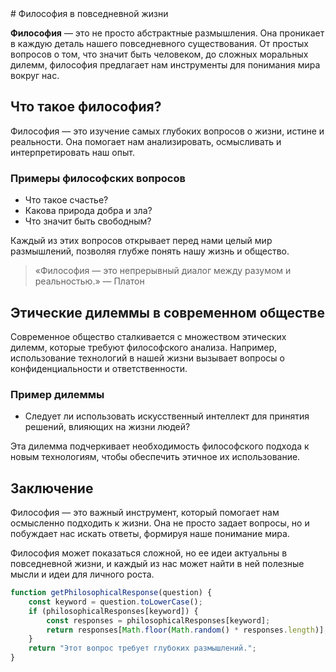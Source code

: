 
<Meta title="Типографика" />

<Unstyled>
# Философия в повседневной жизни

**Философия** — это не просто абстрактные размышления. Она проникает в каждую деталь нашего повседневного существования. От простых вопросов о том, что значит быть человеком, до сложных моральных дилемм, философия предлагает нам инструменты для понимания мира вокруг нас.

## Что такое философия?

Философия — это изучение самых глубоких вопросов о жизни, истине и реальности. Она помогает нам анализировать, осмысливать и интерпретировать наш опыт.

### Примеры философских вопросов

- Что такое счастье? 
- Какова природа добра и зла?
- Что значит быть свободным?

Каждый из этих вопросов открывает перед нами целый мир размышлений, позволяя глубже понять нашу жизнь и общество.

> «Философия — это непрерывный диалог между разумом и реальностью.» — Платон

## Этические дилеммы в современном обществе

Современное общество сталкивается с множеством этических дилемм, которые требуют философского анализа. Например, использование технологий в нашей жизни вызывает вопросы о конфиденциальности и ответственности.

### Пример дилеммы

- Следует ли использовать искусственный интеллект для принятия решений, влияющих на жизни людей? 

Эта дилемма подчеркивает необходимость философского подхода к новым технологиям, чтобы обеспечить этичное их использование.

## Заключение

Философия — это важный инструмент, который помогает нам осмысленно подходить к жизни. Она не просто задает вопросы, но и побуждает нас искать ответы, формируя наше понимание мира. 

Философия может показаться сложной, но ее идеи актуальны в повседневной жизни, и каждый из нас может найти в ней полезные мысли и идеи для личного роста.

```js
function getPhilosophicalResponse(question) {
    const keyword = question.toLowerCase();
    if (philosophicalResponses[keyword]) {
        const responses = philosophicalResponses[keyword];
        return responses[Math.floor(Math.random() * responses.length)];
    }
    return "Этот вопрос требует глубоких размышлений.";
}
```
</Unstyled>